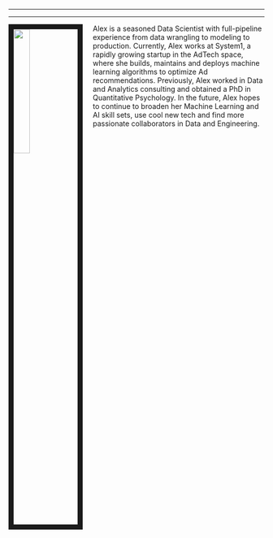 
---

---


<img src="images/profile_pic.jpg" style="width:25%; border:10px solid; 
margin-right: 20px" align="left">

Alex is a seasoned Data Scientist with full-pipeline experience from data 
wrangling to modeling to production. Currently, Alex works at System1, a 
rapidly growing startup in the AdTech space, where she builds, maintains 
and deploys machine learning algorithms to optimize Ad recommendations. 
Previously, Alex worked in Data and Analytics consulting and obtained a 
PhD in Quantitative Psychology. In the future, Alex hopes to continue to 
broaden her Machine Learning and AI skill sets, use cool new tech and find 
more passionate collaborators in Data and Engineering. 
